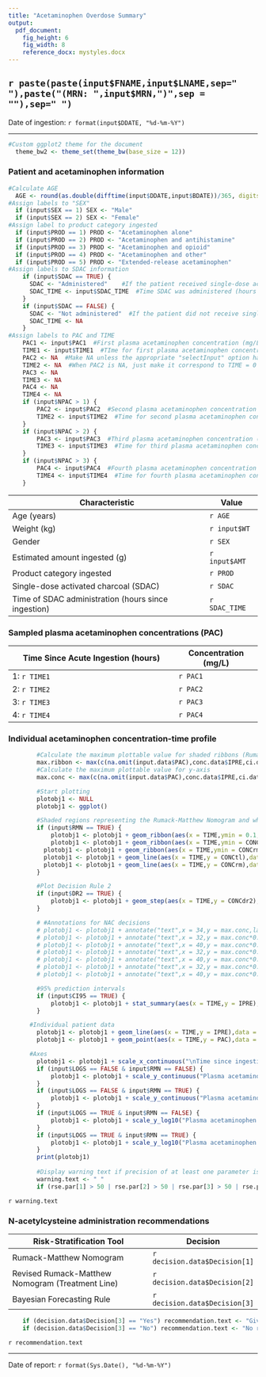 ```yaml
---
title: "Acetaminophen Overdose Summary"
output:
  pdf_document:
    fig_height: 6
    fig_width: 8
    reference_docx: mystyles.docx    
---
```

  
## `r paste(paste(input$FNAME,input$LNAME,sep=" "),paste("(MRN: ",input$MRN,")",sep = ""),sep=" ")`
Date of ingestion: `r format(input$DDATE, "%d-%m-%Y")` 
  
**************************************************
````r
#Custom ggplot2 theme for the document
  theme_bw2 <- theme_set(theme_bw(base_size = 12))
````
  
### Patient and acetaminophen information
  
``` r
#Calculate AGE
  AGE <- round(as.double(difftime(input$DDATE,input$BDATE))/365, digits = 1)
#Assign labels to "SEX"
  if (input$SEX == 1) SEX <- "Male"
  if (input$SEX == 2) SEX <- "Female"
#Assign label to product category ingested
  if (input$PROD == 1) PROD <- "Acetaminophen alone"
  if (input$PROD == 2) PROD <- "Acetaminophen and antihistamine"
  if (input$PROD == 3) PROD <- "Acetaminophen and opioid"
  if (input$PROD == 4) PROD <- "Acetaminophen and other"
  if (input$PROD == 5) PROD <- "Extended-release acetaminophen"
#Assign labels to SDAC information
	if (input$SDAC == TRUE) {
	  SDAC <- "Administered"	#If the patient received single-dose activated charcoal then SDAC = 1
	  SDAC_TIME <- input$SDAC_TIME  #Time SDAC was administered (hours since ingestion)
	}
	if (input$SDAC == FALSE) {
	  SDAC <- "Not administered"  #If the patient did not receive single-dose activated charcoal, then SDAC = 0
	  SDAC_TIME <- NA
	}
#Assign labels to PAC and TIME
	PAC1 <- input$PAC1  #First plasma acetaminophen concentration (mg/L)
	TIME1 <- input$TIME1  #TIme for first plasma acetaminophen concentration (hours)
	PAC2 <- NA  #Make NA unless the appropriate "selectInput" option has been chosen
	TIME2 <- NA  #When PAC2 is NA, just make it correspond to TIME = 0
	PAC3 <- NA
	TIME3 <- NA
	PAC4 <- NA
	TIME4 <- NA
	if (input$NPAC > 1) {
		PAC2 <- input$PAC2  #Second plasma acetaminophen concentration (mg/L)
		TIME2 <- input$TIME2  #Time for second plasma acetaminophen concentration (hours)
	}
	if (input$NPAC > 2) {
		PAC3 <- input$PAC3  #Third plasma acetaminophen concentration (mg/L)
		TIME3 <- input$TIME3  #Time for third plasma acetaminophen concentration (hours)
	}
	if (input$NPAC > 3) {
		PAC4 <- input$PAC4  #Fourth plasma acetaminophen concentration (mg/L)
		TIME4 <- input$TIME4  #Time for fourth plasma acetaminophen concentration (hours)
	}
```
  
**Characteristic**                                  | **Value**   
--------------------------------------------------- | --------------  
Age (years)                                         | `r AGE`   
Weight (kg)                                         | `r input$WT`    
Gender                                              | `r SEX` 
Estimated amount ingested (g)                       | `r input$AMT` 
Product category ingested                           | `r PROD`  
Single-dose activated charcoal (SDAC)               | `r SDAC`  
Time of SDAC administration (hours since ingestion) | `r SDAC_TIME` 

  
### Sampled plasma acetaminophen concentrations (PAC)
  
  
**Time Since Acute Ingestion (hours)**              | **Concentration (mg/L)** 
--------------------------------------------------- | --------------------------  
1: `r TIME1`                                        | `r PAC1`    
2: `r TIME2`                                        | `r PAC2`    
3: `r TIME3`                                        | `r PAC3`    
4: `r TIME4`                                        | `r PAC4`    

  
### Individual acetaminophen concentration-time profile
  
``` r
		#Calculate the maximum plottable value for shaded ribbons (Rumack-Matthew Nomogram)
		max.ribbon <- max(c(na.omit(input.data$PAC),conc.data$IPRE,ci.data$IPRE,rule.data$CONCrm[rule.data$TIME == 4],rule.data$CONCdr2[rule.data$TIME == 4]))+20
		#Calculate the maximum plottable value for y-axis
		max.conc <- max(c(na.omit(input.data$PAC),conc.data$IPRE,ci.data$IPRE,na.omit(rule.data$CONCdr2)))+20

		#Start plotting
		plotobj1 <- NULL
		plotobj1 <- ggplot()

		#Shaded regions representing the Rumack-Matthew Nomogram and when to treat with NAC
		if (input$RMN == TRUE) {
			plotobj1 <- plotobj1 + geom_ribbon(aes(x = TIME,ymin = 0.1,ymax = CONCtl),data = rule.data[rule.data$TIME %in% TIME,],alpha = 0.3,fill = "darkgreen")  #Range between min concentration and treatment line
			plotobj1 <- plotobj1 + geom_ribbon(aes(x = TIME,ymin = CONCtl,ymax = CONCrm),data = rule.data[rule.data$TIME %in% TIME,],alpha = 0.3,fill = "orange")  #Range between treatment line and Rumack-Matthew Nomogram
		  plotobj1 <- plotobj1 + geom_ribbon(aes(x = TIME,ymin = CONCrm,ymax = max.ribbon),data = rule.data[rule.data$TIME %in% TIME,],alpha = 0.3,fill = "red")  #Range between Rumack-Matthew Nomogram and max concentration
		  plotobj1 <- plotobj1 + geom_line(aes(x = TIME,y = CONCtl),data = rule.data[rule.data$TIME %in% TIME,],linetype = "dashed")  #Treatment line
		  plotobj1 <- plotobj1 + geom_line(aes(x = TIME,y = CONCrm),data = rule.data[rule.data$TIME %in% TIME,],linetype = "dashed")  #Rumack-Matthew Nomogram
		}

		#Plot Decision Rule 2
		if (input$DR2 == TRUE) {
			plotobj1 <- plotobj1 + geom_step(aes(x = TIME,y = CONCdr2),data = rule.data,linetype = "dashed",size = 1)
		}

		# #Annotations for NAC decisions
		# plotobj1 <- plotobj1 + annotate("text",x = 34,y = max.conc,label = "Administer NAC?",size = 3)  #Heading
		# plotobj1 <- plotobj1 + annotate("text",x = 32,y = max.conc*0.7,label = "Rumack-Matthew Nomogram Decision:",size = 3,colour = "red")	#Rumack-Matthew Nomogram label
		# plotobj1 <- plotobj1 + annotate("text",x = 40,y = max.conc*0.7,label = decision.data$Decision[decision.data$Scenario == "rm.decision"],size = 3,colour = "red")	#Rumack-Matthew Nomogram decision
		# plotobj1 <- plotobj1 + annotate("text",x = 32,y = max.conc*0.5,label = "Revised-Rumack-Matthew Nomogram (Treatment Line) Decision:",size = 3,colour = "blue")	#Treatment line label
		# plotobj1 <- plotobj1 + annotate("text",x = 40,y = max.conc*0.5,label = decision.data$Decision[decision.data$Scenario == "tline.decision"],size = 3,colour = "blue")	#Treatment line decision
		# plotobj1 <- plotobj1 + annotate("text",x = 32,y = max.conc*0.1,label = "Empirical Decision Rule",size = 3,colour = "darkgreen")	#Decision Rule 2 label
		# plotobj1 <- plotobj1 + annotate("text",x = 40,y = max.conc*0.1,label = decision.data$Decision[decision.data$Scenario == "decisionrule2.decision"],size = 3,colour = "darkgreen")

		#95% prediction intervals
		if (input$CI95 == TRUE) {
			plotobj1 <- plotobj1 + stat_summary(aes(x = TIME,y = IPRE),data = ci.data,geom = "ribbon",fun.ymin = "CI95lo",fun.ymax = "CI95hi",alpha = 0.2,fill = "#3c8dbc")
		}

	  #Individual patient data
		plotobj1 <- plotobj1 + geom_line(aes(x = TIME,y = IPRE),data = conc.data,colour = "#3c8dbc",size = 1)  #Bayesian estimated
		plotobj1 <- plotobj1 + geom_point(aes(x = TIME,y = PAC),data = input.data,size = 2)  #Observations

	  #Axes
		plotobj1 <- plotobj1 + scale_x_continuous("\nTime since ingestion (hours)")
		if (input$LOGS == FALSE & input$RMN == FALSE) {
			plotobj1 <- plotobj1 + scale_y_continuous("Plasma acetaminophen concentration (mg/L)\n",lim = c(0,max.conc))
		}
		if (input$LOGS == FALSE & input$RMN == TRUE) {
			plotobj1 <- plotobj1 + scale_y_continuous("Plasma acetaminophen concentration (mg/L)\n",lim = c(0,max.ribbon))
		}
		if (input$LOGS == TRUE & input$RMN == FALSE) {
			plotobj1 <- plotobj1 + scale_y_log10("Plasma acetaminophen concentration (mg/L)\n",lim = c(0.1,max.conc))
		}
		if (input$LOGS == TRUE & input$RMN == TRUE) {
			plotobj1 <- plotobj1 + scale_y_log10("Plasma acetaminophen concentration (mg/L)\n",lim = c(0.1,max.ribbon))
		}
		print(plotobj1)
		
		#Display warning text if precision of at least one parameter is poor
		warning.text <- " "
		if (rse.par[1] > 50 | rse.par[2] > 50 | rse.par[3] > 50 | rse.par[4] > 50) warning.text <- "Poor precision of at least one parameter estimate (relative standard error > 50%).  Recommend sampling another plasma concentration"
```
  
`r warning.text`
  
  
### N-acetylcysteine administration recommendations

**Risk-Stratification Tool**                        | **Decision**   
--------------------------------------------------- | --------------------------  
Rumack-Matthew Nomogram                             | `r decision.data$Decision[1]`   
Revised Rumack-Matthew Nomogram (Treatment Line)    | `r decision.data$Decision[2]`    
Bayesian Forecasting Rule                           | `r decision.data$Decision[3]` 

      
``` r
	if (decision.data$Decision[3] == "Yes") recommendation.text <- "Give N-acetylcysteine according to the Bayesian forecasting rule"
	if (decision.data$Decision[3] == "No") recommendation.text <- "No requirement for N-acetylcysteine according to the Bayesian forecasting rule"
```
  
`r recommendation.text`
  
**************************************************
Date of report: `r format(Sys.Date(), "%d-%m-%Y")`
